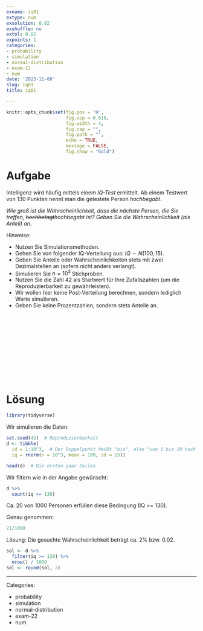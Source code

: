 ```yaml
---
exname: iq01
extype: num
exsolution: 0.02
exshuffle: no
extol: 0.02
expoints: 1
categories:
- probability
- simulation
- normal-distribution
- exam-22
- num
date: '2023-11-08'
slug: iq01
title: iq01

---
```



  



```r
knitr::opts_chunk$set(fig.pos = 'H',
                      fig.asp = 0.618,
                      fig.width = 4,
                      fig.cap = "", 
                      fig.path = "",
                      echo = TRUE, 
                      message = FALSE,
                      fig.show = "hold")
```







# Aufgabe

Intelligenz wird häufig mittels einem *IQ-Test* ermittelt.
Ab einem Testwert von 130 Punkten nennt man die getestete Person *hochbegabt*.

*Wie groß ist die Wahrscheinlichkeit, dass die nächste Person, die Sie treffen, ~~hochbetagt~~hochbegabt ist? Geben Sie die Wahrscheinlichkeit (als Anteil) an.*

Hinweise:

- Nutzen Sie Simulationsmethoden.
- Gehen Sie von folgender IQ-Verteilung aus: $IQ \sim N(100,15)$.
- Geben Sie Anteile oder Wahrscheinlichkeiten stets mit zwei Dezimalstellen an (sofern nicht anders verlangt).
- Simulieren Sie $n=10^3$ Stichproben.
- Nutzen Sie die Zahl 42 als Startwert für Ihre Zufallszahlen (um die Reproduzierbarkeit zu gewährleisten).
- Wir wollen hier keine Post-Verteilung berechnen, sondern lediglich Werte simulieren.
- Geben Sie keine Prozentzahlen, sondern stets Anteile an.



</br>
</br>
</br>
</br>
</br>
</br>
</br>
</br>
</br>
</br>

# Lösung


```r
library(tidyverse)
```

Wir simulieren die Daten:

```r
set.seed(42)  # Reproduzierbarkeit
d <- tibble(
  id = 1:10^3,  # Der Doppelpunkt heißt "bis", also "von 1 bis 10 hoch 3". Diese Spalte ist nicht so wichtig.
  iq = rnorm(n = 10^3, mean = 100, sd = 15))

head(d)  # Die ersten paar Zeilen
```


Wir filtern wie in der Angabe gewünscht:

```r
d %>% 
  count(iq >= 130)
```


Ca. 20 von 1000 Personen erfüllen diese Bedingung (IQ >= 130).

Genau genommen: 

```r
21/1000
```


Lösung: Die gesuchte Wahrscheinlichkeit beträgt ca. 2% bzw. 0.02.



```r
sol <- d %>% 
  filter(iq >= 130) %>% 
  nrow() / 1000
sol <- round(sol, 2)
```






---

Categories: 

- probability
- simulation
- normal-distribution
- exam-22
- num

